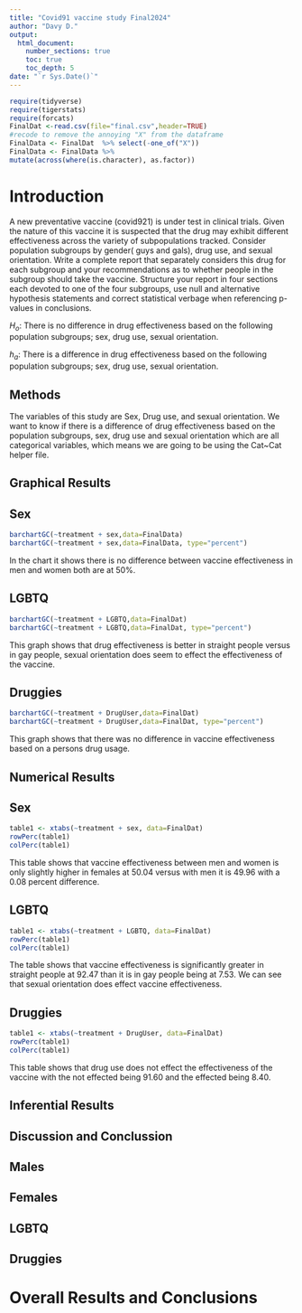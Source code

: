 ```yaml
---
title: "Covid91 vaccine study Final2024"
author: "Davy D."
output:
  html_document:
    number_sections: true
    toc: true
    toc_depth: 5
date: "`r Sys.Date()`" 
---
```


```r
require(tidyverse)
require(tigerstats)
require(forcats)
FinalDat <-read.csv(file="final.csv",header=TRUE)
#recode to remove the annoying "X" from the dataframe
FinalData <- FinalDat  %>% select(-one_of("X"))
FinalData <- FinalData %>%
mutate(across(where(is.character), as.factor))
```

# Introduction

A new  preventative vaccine (covid921) is under test in clinical trials. Given the nature of this vaccine it is suspected that the drug may exhibit different effectiveness across the variety of subpopulations tracked. Consider population subgroups by gender( guys and gals), drug use, and sexual orientation. Write a complete report that separately considers this drug for each subgroup and your recommendations as to whether people in the subgroup should take the vaccine. Structure your report in four sections each devoted to one of the four subgroups, use null and alternative hypothesis statements and correct statistical verbage when referencing p-values in conclusions.

$H_o$: There is no difference in drug effectiveness based on the following population subgroups; sex, drug use, sexual orientation.

$h_a$: There is a difference in drug effectiveness based on the following population subgroups; sex, drug use, sexual orientation.


## Methods

The variables of this study are Sex, Drug use, and sexual orientation.
We want to know if there is a difference of drug effectiveness based on the population subgroups, sex, drug use and sexual orientation which are all categorical variables, which means we are going to be using the Cat~Cat helper file. 


## Graphical Results

## Sex

```r
barchartGC(~treatment + sex,data=FinalData)
barchartGC(~treatment + sex,data=FinalData, type="percent")

```


In the chart it shows there is no difference between vaccine effectiveness in men and women both are at 50%.  
 
## LGBTQ  
```r
barchartGC(~treatment + LGBTQ,data=FinalDat)
barchartGC(~treatment + LGBTQ,data=FinalDat, type="percent")

```

This graph shows that drug effectiveness is better in straight people versus in gay people, sexual orientation does seem to effect the effectiveness of the vaccine.

## Druggies

```r
barchartGC(~treatment + DrugUser,data=FinalDat)
barchartGC(~treatment + DrugUser,data=FinalDat, type="percent")

```

This graph shows that there was no difference in vaccine effectiveness based on a persons drug usage. 

## Numerical Results

## Sex
```r
table1 <- xtabs(~treatment + sex, data=FinalDat)
rowPerc(table1)
colPerc(table1)
```
This table shows that vaccine effectiveness between men and women is only slightly higher in females at 50.04 versus with men it is 49.96 with a 0.08 percent difference.

## LGBTQ
```r
table1 <- xtabs(~treatment + LGBTQ, data=FinalDat)
rowPerc(table1)
colPerc(table1)
```
The table shows that vaccine effectiveness is significantly greater in straight people at 92.47 than it is in gay people being at 7.53. We can see that sexual orientation does effect vaccine effectiveness.

## Druggies
```r
table1 <- xtabs(~treatment + DrugUser, data=FinalDat)
rowPerc(table1)
colPerc(table1)
```
This table shows that drug use does not effect the effectiveness of the vaccine with the not effected being 91.60 and the effected being 8.40. 

## Inferential Results

## Discussion and Conclussion
## Males


## Females


## LGBTQ



## Druggies


# Overall Results and Conclusions